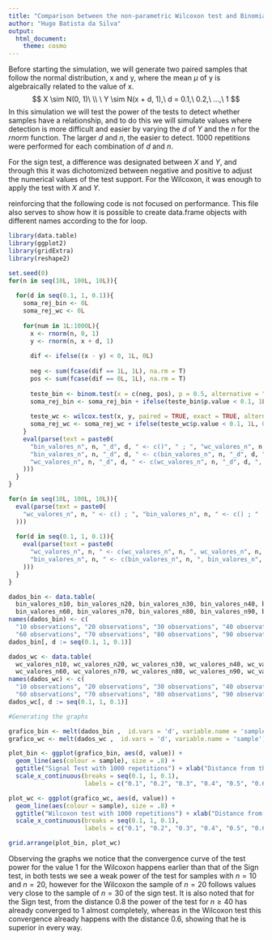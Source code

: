 ```yaml
---
title: "Comparison between the non-parametric Wilcoxon test and Binomial Sign test"
author: "Hugo Batista da Silva"
output:
  html_document:
    theme: cosmo
---
```

Before starting the simulation, we will generate two paired samples that follow the normal distribution, x and y, where the mean $\mu$ of y is algebraically related to the value of x.
$$ X \sim N(0, 1)\  \\ \  Y \sim N(x + d, 1),\ d = 0.1,\ 0.2,\ ...,\ 1 $$
In this simulation we will test the power of the tests to detect whether samples have a relationship, and to do this we will simulate values where detection is more difficult and easier by varying the $d$ of $Y$ and the $n$ for the $rnorm$ function. The larger $d$ and $n$, the easier to detect. $1000$ repetitions were performed for each combination of $d$ and $n$.

For the sign test, a difference was designated between $X$ and $Y$, and through this it was dichotomized between negative and positive to adjust the numerical values of the test support. For the Wilcoxon, it was enough to apply the test with $X$ and $Y$.

reinforcing that the following code is not focused on performance. This file also serves to show how it is possible to create data.frame objects with different names according to the for loop.

```r
library(data.table)
library(ggplot2)
library(gridExtra)
library(reshape2)

set.seed(0)
for(n in seq(10L, 100L, 10L)){
  
  for(d in seq(0.1, 1, 0.1)){
    soma_rej_bin <- 0L
    soma_rej_wc <- 0L
    
    for(num in 1L:1000L){
      x <- rnorm(n, 0, 1)
      y <- rnorm(n, x + d, 1)
      
      dif <- ifelse((x - y) < 0, 1L, 0L)
      
      neg <- sum(fcase(dif == 1L, 1L), na.rm = T)
      pos <- sum(fcase(dif == 0L, 1L), na.rm = T)
      
      teste_bin <- binom.test(x = c(neg, pos), p = 0.5, alternative = "two.sided")
      soma_rej_bin <- soma_rej_bin + ifelse(teste_bin$p.value < 0.1, 1L, 0L)
      
      teste_wc <- wilcox.test(x, y, paired = TRUE, exact = TRUE, alternative = "two.sided")
      soma_rej_wc <- soma_rej_wc + ifelse(teste_wc$p.value < 0.1, 1L, 0L)
    }
    eval(parse(text = paste0(
      "bin_valores_n", n, "_d", d, " <- c()", " ; ", "wc_valores_n", n, "_d", d, " <- c()", " ; ",
      "bin_valores_n", n, "_d", d, " <- c(bin_valores_n", n, "_d", d, ", soma_rej_bin/1000)", " ; ",
      "wc_valores_n", n, "_d", d, " <- c(wc_valores_n", n, "_d", d, ", soma_rej_wc/1000)"
    )))
  }
}

for(n in seq(10L, 100L, 10L)){
  eval(parse(text = paste0(
    "wc_valores_n", n, " <- c() ; ", "bin_valores_n", n, " <- c() ; "
  )))
  
  for(d in seq(0.1, 1, 0.1)){
    eval(parse(text = paste0(
      "wc_valores_n", n, " <- c(wc_valores_n", n, ", wc_valores_n", n, "_d", d, ") ; ",
      "bin_valores_n", n, " <- c(bin_valores_n", n, ", bin_valores_n", n, "_d", d, ")"
    )))
  }
}

dados_bin <- data.table(
  bin_valores_n10, bin_valores_n20, bin_valores_n30, bin_valores_n40, bin_valores_n50,
  bin_valores_n60, bin_valores_n70, bin_valores_n80, bin_valores_n90, bin_valores_n100)
names(dados_bin) <- c(
  "10 observations", "20 observations", "30 observations", "40 observations", "50 observations",
  "60 observations", "70 observations", "80 observations", "90 observations", "100 observations")
dados_bin[, d := seq(0.1, 1, 0.1)]

dados_wc <- data.table(
  wc_valores_n10, wc_valores_n20, wc_valores_n30, wc_valores_n40, wc_valores_n50,
  wc_valores_n60, wc_valores_n70, wc_valores_n80, wc_valores_n90, wc_valores_n100)
names(dados_wc) <- c(
  "10 observations", "20 observations", "30 observations", "40 observations", "50 observations",
  "60 observations", "70 observations", "80 observations", "90 observations", "100 observations")
dados_wc[, d := seq(0.1, 1, 0.1)]

#Generating the graphs

grafico_bin <- melt(dados_bin ,  id.vars = 'd', variable.name = 'sample')
grafico_wc <- melt(dados_wc ,  id.vars = 'd', variable.name = 'sample')

plot_bin <- ggplot(grafico_bin, aes(d, value)) +
  geom_line(aes(colour = sample), size = .8) +
  ggtitle("Signal Test with 1000 repetitions") + xlab("Distance from the mean") + ylab("Test Power") +
  scale_x_continuous(breaks = seq(0.1, 1, 0.1), 
                     labels = c("0.1", "0.2", "0.3", "0.4", "0.5", "0.6", "0.7", "0.8", "0.9", "1"))

plot_wc <- ggplot(grafico_wc, aes(d, value)) +
  geom_line(aes(colour = sample), size = .8) +
  ggtitle("Wilcoxon test with 1000 repetitions") + xlab("Distance from the mean") + ylab("Test Power") +
  scale_x_continuous(breaks = seq(0.1, 1, 0.1), 
                     labels = c("0.1", "0.2", "0.3", "0.4", "0.5", "0.6", "0.7", "0.8", "0.9", "1"))

```

```r
grid.arrange(plot_bin, plot_wc)
```

Observing the graphs we notice that the convergence curve of the test power for the value $1$ for the Wilcoxon happens earlier than that of the Sign test, in both tests we see a weak power of the test for samples with $n = 10$ and $n = 20$, however for the Wilcoxon the sample of $n = 20$ follows values very close to the sample of $n = 30$ of the sign test. It is also noted that for the Sign test, from the distance $0.8$ the power of the test for $n \geq 40$ has already converged to $1$ almost completely, whereas in the Wilcoxon test this convergence already happens with the distance $0.6$, showing that he is superior in every way.
